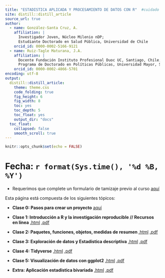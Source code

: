 ```yaml
---
title: "ESTADISTICA APLICADA Y PROCESAMIENTO DE DATOS CON R"  #cuidado con tilde
site: distill::distill_article
source_url: true
author:
  - name: González-Santa Cruz, A. 
    affiliation: |
      Investigador Joven, Núcleo Milenio nDP;
      Estudiante Doctorado en Salud Pública, Universidad de Chile
    orcid_id: 0000-0002-5166-9121
  - name: Ruiz-Tagle Maturana, J.A. 
    affiliation: |
      Docente Fundación Instituto Profesional Duoc UC, Santiago, Chile; Investigador Joven, Núcleo Milenio nDP; 
      Programa de Doctorado en Políticas Públicas, Universidad Mayor, Santiago, Chile.
    orcid_id: 0000-0002-4866-5701    
encoding: utf-8
output:
  distill::distill_article:
    theme: theme.css
    code_folding: true
    fig_height: 6
    fig_width: 8
    toc: yes
    toc_depth: 5
    toc_float: yes
    output_dir: "docs"
  toc_float:
    collapsed: false
    smooth_scroll: true
---
```


```r
knitr::opts_chunk$set(echo = FALSE)

```

<meta http-equiv='Content-Type' content='text/html; charset=utf-8' />

# Fecha: `r format(Sys.time(), '%d %B, %Y')`

- Requerimos que complete un formulario de tamizaje previo al curso [aquí](https://agscl2.shinyapps.io/EncuestaCursoUDPMMIS2024/)


Esta página está compuesta de los siguientes tópicos:

- **Clase 0: Pasos para crear un proyecto** [aquí](proyecto.html)

- **Clase 1: Introducción a R y la investigación reproducible // Recursos en línea** [.html](Clase1.html) [.pdf](Clase1.pdf)

- **Clase 2: Paquetes, funciones, objetos, medidas de resumen ** [.html](Clase2.html) [.pdf](Clase2.pdf)

- **Clase 3: Exploración de datos y Estadística descriptiva** [.html](Clase3.html) [.pdf](Clase3.pdf)

- **Clase 4: Tidyverse** [.html](Clase4.html) [.pdf](Clase4.pdf)

- **Clase 5: Visualización de datos con ggplot2** [.html](Clase5.html) [.pdf](Clase5.pdf)

- **Extra: Aplicación estadística bivariada** [.html](Clase6.html) [.pdf](Clase6.pdf)
